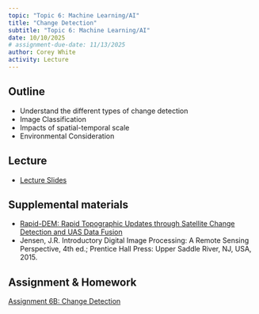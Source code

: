 ```yaml
---
topic: "Topic 6: Machine Learning/AI"
title: "Change Detection"
subtitle: "Topic 6: Machine Learning/AI"
date: 10/10/2025
# assignment-due-date: 11/13/2025
author: Corey White
activity: Lecture
---
```


## Outline

- Understand the different types of change detection
- Image Classification
- Impacts of spatial-temporal scale
- Environmental Consideration

## Lecture

- [Lecture Slides](lectures/lecture_6a.qmd)

## Supplemental materials

- [Rapid-DEM: Rapid Topographic Updates through Satellite Change Detection and UAS Data Fusion](https://www.mdpi.com/2072-4292/14/7/1718)
- Jensen, J.R. Introductory Digital Image Processing: A Remote Sensing Perspective, 4th ed.; Prentice Hall Press: Upper Saddle River, NJ, USA, 2015.

## Assignment & Homework

[Assignment 6B: Change Detection](assignments/assignment_6b.qmd)
